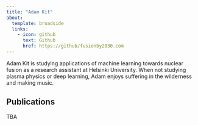 ```yaml
---
title: "Adam Kit"
about:
  template: broadside
  links:
    - icon: github
      text: Github
      href: https://github/fusionby2030.com
---
```


Adam Kit is studying applications of machine learning towards nuclear fusion as a research assistant at Helsinki University. When not studying plasma physics or deep learning, Adam enjoys suffering in the wilderness and making music. 

## Publications 

TBA
